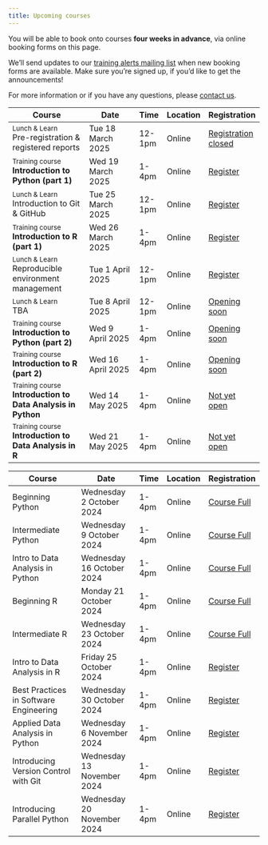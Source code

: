 ```yaml
---
title: Upcoming courses
---
```


You will be able to book onto courses **four weeks in advance**, via online booking forms on this page.

We'll send updates to our [training alerts mailing list](mailing-list.qmd) when new booking forms are available.
Make sure you're signed up, if you'd like to get the announcements!

For more information or if you have any questions, please [contact us](contact.qmd).


Course                                  | Date                        | Time   | Location | Registration 
----------------------------------------|-----------------------------|--------|----------|--------------
<small>Lunch & Learn</small><br> Pre-registration & registered reports   | Tue 18 March 2025  | 12-1pm  | Online   | [Registration closed](){.btn .btn-sm .disabled}
<small>Training course</small><br>**Introduction to Python (part 1)**                | Wed 19 March 2025  | 1-4pm  | Online   | [Register](https://events.teams.microsoft.com/event/f1de6d60-afe3-4167-a87c-6f290b106fff@b2e47f30-cd7d-4a4e-a5da-b18cf1a4151b){.btn .btn-sm .btn-primary}
<small>Lunch & Learn</small><br> Introduction to Git & GitHub            | Tue 25 March 2025  | 12-1pm  | Online   | [Register](https://events.teams.microsoft.com/event/97e04045-c6a0-4290-9ba6-260e8375f822@b2e47f30-cd7d-4a4e-a5da-b18cf1a4151b){.btn .btn-sm .btn-primary}
<small>Training course</small><br>**Introduction to R (part 1)**                | Wed 26 March 2025  | 1-4pm  | Online   | [Register](https://events.teams.microsoft.com/event/522e9863-6d16-4d5a-b521-c1bb5d1dd1f7@b2e47f30-cd7d-4a4e-a5da-b18cf1a4151b){.btn .btn-sm .btn-primary} 
<small>Lunch & Learn</small><br> Reproducible environment management     | Tue 1 April 2025  | 12-1pm  | Online   | [Register](https://events.teams.microsoft.com/event/1f016781-35ab-4aad-9f82-3b0b3ad758fe@b2e47f30-cd7d-4a4e-a5da-b18cf1a4151b){.btn .btn-sm .btn-primary}
<small>Lunch & Learn</small><br> TBA       | Tue 8 April 2025  | 12-1pm  | Online   | [Opening soon](){.btn .btn-sm .disabled}
<small>Training course</small><br>**Introduction to Python (part 2)**                | Wed 9 April 2025  | 1-4pm  | Online   | [Opening soon](){.btn .btn-sm .disabled}
<small>Training course</small><br>**Introduction to R (part 2)**                | Wed 16 April 2025  | 1-4pm  | Online   | [Opening soon](){.btn .btn-sm .disabled} 
<small>Training course</small><br>**Introduction to Data Analysis in Python**     | Wed 14 May 2025  | 1-4pm  | Online   | [Not yet open](){.btn .btn-sm .disabled}
<small>Training course</small><br>**Introduction to Data Analysis in R**          | Wed 21 May 2025  | 1-4pm  | Online   | [Not yet open](){.btn .btn-sm .disabled} 


::: {.content-hidden}
<!-- 
This is a template course catalogue.
Duplicate this content outside the {.content-hidden} block, rather than change this template.
-->

Course                                  | Date                        | Time   | Location | Registration 
----------------------------------------|-----------------------------|--------|----------|--------------
Beginning Python                        | Wednesday 2  October  2024  | 1-4pm  | Online   | [Course Full](){.btn .btn-sm .disabled}
Intermediate Python                     | Wednesday 9  October  2024  | 1-4pm  | Online   | [Course Full](){.btn .btn-sm .disabled}
Intro to Data Analysis in Python        | Wednesday 16 October  2024  | 1-4pm  | Online   | [Course Full](){.btn .btn-sm .disabled}
Beginning R                             | Monday    21 October  2024  | 1-4pm  | Online   | [Course Full](){.btn .btn-sm .disabled}
Intermediate R                          | Wednesday 23 October  2024  | 1-4pm  | Online   | [Course Full](){.btn .btn-sm .disabled}
Intro to Data Analysis in R             | Friday    25 October  2024  | 1-4pm  | Online   | [Register](https://events.teams.microsoft.com/event/...){.btn .btn-sm .btn-primary}
Best Practices in Software Engineering  | Wednesday 30 October  2024  | 1-4pm  | Online   | [Register](https://events.teams.microsoft.com/event/...){.btn .btn-sm .btn-primary}
Applied Data Analysis in Python         | Wednesday 6  November 2024  | 1-4pm  | Online   | [Register](https://events.teams.microsoft.com/event/...){.btn .btn-sm .btn-primary}
Introducing Version Control with Git    | Wednesday 13 November 2024  | 1-4pm  | Online   | [Register](https://events.teams.microsoft.com/event/...){.btn .btn-sm .btn-primary}
Introducing Parallel Python             | Wednesday 20 November 2024  | 1-4pm  | Online   | [Register](https://events.teams.microsoft.com/event/...){.btn .btn-sm .btn-primary}
:::
